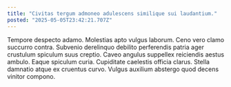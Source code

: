 ```yaml
---
title: "Civitas tergum admoneo adulescens similique sui laudantium."
posted: "2025-05-05T23:42:21.707Z"
---
```


Tempore despecto adamo. Molestias apto vulgus laborum. Ceno vero clamo succurro contra.
Subvenio derelinquo debilito perferendis patria ager crustulum spiculum suus creptio. Caveo angulus suppellex reiciendis aestus ambulo. Eaque spiculum curia.
Cupiditate caelestis officia clarus. Stella damnatio atque ex cruentus curvo. Vulgus auxilium abstergo quod decens vinitor compono.
